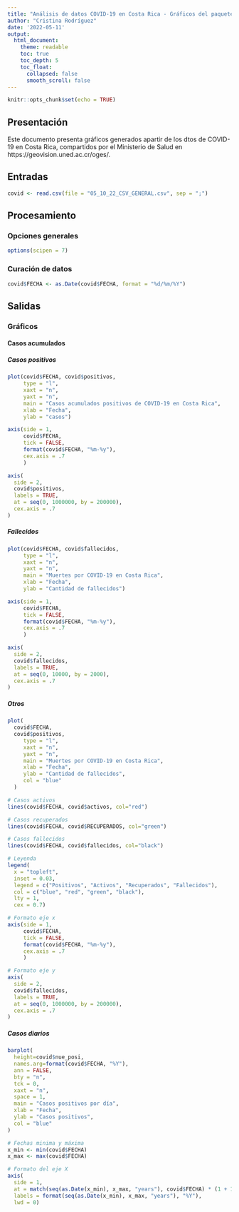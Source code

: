 ---
title: "Análisis de datos COVID-19 en Costa Rica - Gráficos del paquete base"
author: "Cristina Rodríguez"
date: '2022-05-11'
output:
  html_document:
    theme: readable    
    toc: true
    toc_depth: 5
    toc_float:
      collapsed: false
      smooth_scroll: false
---

```{r setup, include=FALSE}
knitr::opts_chunk$set(echo = TRUE)
```

## Presentación  
Este documento presenta gráficos generados apartir de los dtos de COVID-19 en Costa Rica, compartidos por el Ministerio de Salud en https://geovision.uned.ac.cr/oges/.

## Entradas

```{r carga-datos}
covid <- read.csv(file = "05_10_22_CSV_GENERAL.csv", sep = ";")
```


## Procesamiento
### Opciones generales

```{r opciones-generales}
options(scipen = 7)
```


### Curación de datos

```{r conversion-fecha}
covid$FECHA <- as.Date(covid$FECHA, format = "%d/%m/%Y")
```


## Salidas

### Gráficos

#### Casos acumulados

##### Casos positivos

```{r casos-positivos-acumulados}
plot(covid$FECHA, covid$positivos,
     type = "l",
     xaxt = "n",
     yaxt = "n",
     main = "Casos acumulados positivos de COVID-19 en Costa Rica",
     xlab = "Fecha",
     ylab = "casos")

axis(side = 1,
     covid$FECHA,
     tick = FALSE,
     format(covid$FECHA, "%m-%y"),
     cex.axis = .7
     )

axis(
  side = 2,
  covid$positivos,
  labels = TRUE,  
  at = seq(0, 1000000, by = 200000),
  cex.axis = .7
)

```

##### Fallecidos

```{r casos-fallecidos-acumulados}
plot(covid$FECHA, covid$fallecidos,
     type = "l",
     xaxt = "n",
     yaxt = "n",
     main = "Muertes por COVID-19 en Costa Rica",
     xlab = "Fecha",
     ylab = "Cantidad de fallecidos")

axis(side = 1,
     covid$FECHA,
     tick = FALSE,
     format(covid$FECHA, "%m-%y"),
     cex.axis = .7
     )

axis(
  side = 2,
  covid$fallecidos,
  labels = TRUE,  
  at = seq(0, 10000, by = 2000),
  cex.axis = .7
)
```


##### Otros

```{r casos-otros-acumulados}
plot(
  covid$FECHA,
  covid$positivos,
     type = "l",
     xaxt = "n",
     yaxt = "n",
     main = "Muertes por COVID-19 en Costa Rica",
     xlab = "Fecha",
     ylab = "Cantidad de fallecidos", 
     col = "blue"
  )

# Casos activos
lines(covid$FECHA, covid$activos, col="red")

# Casos recuperados
lines(covid$FECHA, covid$RECUPERADOS, col="green")

# Casos fallecidos
lines(covid$FECHA, covid$fallecidos, col="black")

# Leyenda
legend(
  x = "topleft",
  inset = 0.03,
  legend = c("Positivos", "Activos", "Recuperados", "Fallecidos"),
  col = c("blue", "red", "green", "black"),
  lty = 1,
  cex = 0.7)

# Formato eje x
axis(side = 1,
     covid$FECHA,
     tick = FALSE,
     format(covid$FECHA, "%m-%y"),
     cex.axis = .7
     )

# Formato eje y
axis(
  side = 2,
  covid$fallecidos,
  labels = TRUE,  
  at = seq(0, 1000000, by = 200000),
  cex.axis = .7
)
```

##### Casos diarios

```{r casos-diarios-positivos}
barplot(
  height=covid$nue_posi,
  names.arg=format(covid$FECHA, "%Y"),
  ann = FALSE, 
  bty = "n", 
  tck = 0, 
  xaxt = "n",
  space = 1,
  main = "Casos positivos por día",
  xlab = "Fecha",
  ylab = "Casos positivos",
  col = "blue"
)

# Fechas minima y máxima
x_min <- min(covid$FECHA)
x_max <- max(covid$FECHA)

# Formato del eje X
axis(
  side = 1,
  at = match(seq(as.Date(x_min), x_max, "years"), covid$FECHA) * (1 + 1),
  labels = format(seq(as.Date(x_min), x_max, "years"), "%Y"),
  lwd = 0)
```


